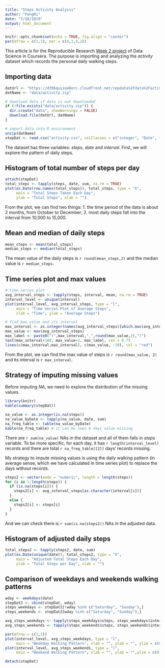 ```yaml
---
title: "Steps Activity Analysis"
author: "FengRi"
date: "7/28/2019"
output: html_document
---
```


```r
knitr::opts_chunk$set(echo = TRUE, fig.align = "center")
par(mfrow = c(1,1), mar = c(4,2,4,2))
```

This article is for the Reproducible Research [Week 2 project](https://github.com/rdpeng/RepData_PeerAssessment1) of Data Science in Coursera. The purpose is importing and analyzing the _activity_ dataset which records the personal daily walking steps.


## Importing data
```r
datUrl <- "https://d396qusza40orc.cloudfront.net/repdata%2Fdata%2Factivity.zip"
datName <- "data/activity.zip"

# download data if data is not downloaded
if (!file.exists("data/activity.zip")) {
  dir.create("data", showWarnings = FALSE)
  download.file(datUrl, datName)
}

# import data into R environment
unzip(datName)
stepDat <- read.csv("activity.csv", colClasses = c("integer", "Date", "integer"))
```
The dataset has three variables: _steps_, _date_ and _interval_. First, we will explore the pattern of daily steps.

## Histogram of total number of steps per day
```r
attach(stepDat)
total_steps <- tapply(steps, date, sum, na.rm = TRUE)
plot(as.Date(row.names(total_steps)), total_steps, type = "h",
     main = "Total Steps Taken Each Day",
     ylab = "Total Steps", xlab = "")
```
From the plot, we can find two things: 
1. the time period of the data is about 2 months, from October to December;
2. most daily steps fall into the interval from 10,000 to 15,000.

## Mean and median of daily steps
```r
mean_steps <- mean(total_steps)
median_steps <- median(total_steps)
```
The mean value of the daily steps is `r round(mean_steps,2)` and the median value is `r median_steps`.

## Time series plot and max values
```r
# time series plot 
avg_interval_steps <- tapply(steps, interval, mean, na.rm = TRUE)
interval_level <- unique(interval)
plot(interval_level, avg_interval_steps, type = "l",
     main = "Time Series Plot of Average Steps",
     xlab = "Time", ylab = "Average Steps")

# find max value and its interval
max_interval <- as.integer(names(avg_interval_steps)[which.max(avg_interval_steps)])
max_value <- max(avg_interval_steps)
max_label <- paste0("(",max_interval,",",round(max_value,2),")")
text(max_interval+100, max_value+3, max_label, cex = 0.7)
lines(c(max_interval,max_interval), c(max_value, -10), col = "red")
```
From the plot, we can find the max value of steps is `r round(max_value, 2)` and its interval is `r max_interval`.

## Strategy of imputing missing values
Before imputing _NA_, we need to explore the distribution of the missing values. 
```r
library(knitr)
kable(summary(stepDat))

na_value <- as.integer(is.na(steps))
na_value_byDate <- tapply(na_value, date, sum)
na_freq_table <- table(na_value_byDate)
kable(na_freq_table) # it can be seen 8 days value missing
```
There are `r sum(na_value)` NAs in the dataset and all of them falls in _steps_ variable. To be more specific, for each day, it has `r length(interval_level)` records and there are total `r na_freq_table[[2]]` days' records missing.

My strategy to impute missing values is using the daily walking pattern (in average sense, which we have calculated in time series plot) to replace the days without records.

```r
steps2 <- vector(mode = "numeric", length = length(steps))
for (i in 1:length(steps)) {
  if (is.na(steps[i])) {
    steps2[i] <- avg_interval_steps[as.character(interval[i])]
  } 
  else {
    steps2[i] <- steps[i]
  }
}
```
And we can check there is `r sum(is.na(steps2))` NAs in the adjusted data.

## Histogram of adjusted daily steps
```r
total_steps2 <- tapply(steps2, date, sum)
plot(as.Date(unique(date)), total_steps2, type = "h",
     main = "Adjusted Total Steps Each Day",
     ylab = "Total Steps per Day", xlab = "")
```

## Comparison of weekdays and weekends walking patterns
```r
wday <- weekdays(date)
stepDat2 <- cbind(stepDat, wday)
steps_weekdays <- stepDat2[!wday %in% c("Saturday", "Sunday"),]
steps_weekends <- stepDat2[wday %in% c("Saturday", "Sunday"),]

avg_steps_weekdays <- tapply(steps_weekdays$steps, steps_weekdays$interval, mean, na.rm =TRUE)
avg_steps_weekends <- tapply(steps_weekends$steps, steps_weekends$interval, mean, na.rm = TRUE)

par(mfrow = c(1,2))
plot(interval_level, avg_steps_weekdays, type = "l",
     main = "Weekday Walking Pattern", xlab = "", ylab = "", ylim = c(0,250))
plot(interval_level, avg_steps_weekends, type = "l",
     main = "Weekend Walking Pattern", xlab = "", ylab = "",ylim = c(0,250))

detach(stepDat)
```


